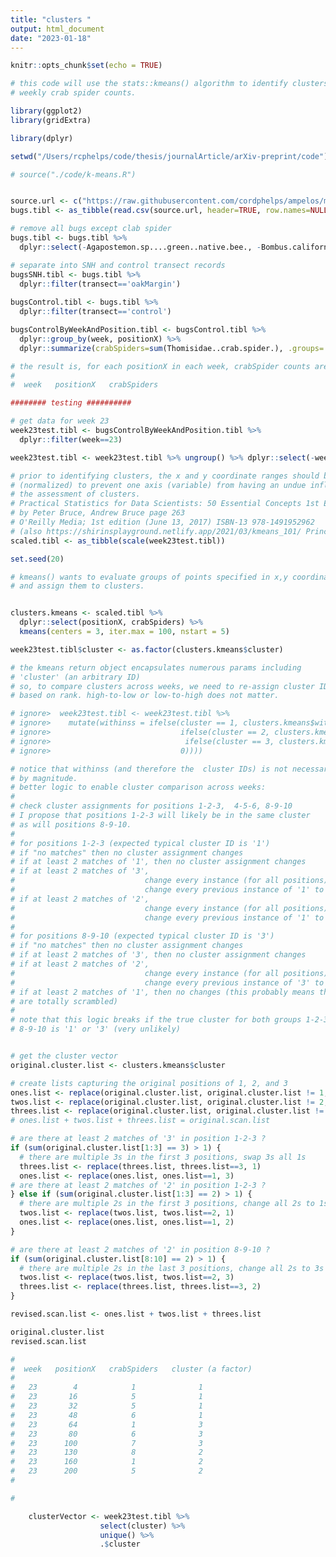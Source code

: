 ```yaml
---
title: "clusters "
output: html_document
date: "2023-01-18"
---
```


```r

knitr::opts_chunk$set(echo = TRUE)

# this code will use the stats::kmeans() algorithm to identify clusters appearing in 
# weekly crab spider counts.

```



```r

library(ggplot2)
library(gridExtra)

library(dplyr)

setwd("/Users/rcphelps/code/thesis/journalArticle/arXiv-preprint/code")

# source("./code/k-means.R")


source.url <- c("https://raw.githubusercontent.com/cordphelps/ampelos/master/data/bugs.csv")
bugs.tibl <- as_tibble(read.csv(source.url, header=TRUE, row.names=NULL) )

# remove all bugs except clab spider
bugs.tibl <- bugs.tibl %>% 
  dplyr::select(-Agapostemon.sp....green..native.bee., -Bombus.californicus..bumble., -Braconid.wasp, -checkerspot.butterfly, -Diabrotica.undecimpunctata..Cucumber.Beetle., -Diptera..Agromyzidae..leafminer.., -Halictus.sp....3.part..native.bee., -Honey.Bee, -ladyBug, -Lygus.hesperus..western.tarnished.plant.bug., -Orius..pirate.bug., -Osmia.sp...native.bee., -other, -pencilBug, -pentamonidae...stinkBug., -Pyralidae..Snout.Moth., -spider.other) 

# separate into SNH and control transect records
bugsSNH.tibl <- bugs.tibl %>%
  dplyr::filter(transect=='oakMargin')
  
bugsControl.tibl <- bugs.tibl %>%
  dplyr::filter(transect=='control')

bugsControlByWeekAndPosition.tibl <- bugsControl.tibl %>%
  dplyr::group_by(week, positionX) %>%
  dplyr::summarize(crabSpiders=sum(Thomisidae..crab.spider.), .groups='keep'  )

# the result is, for each positionX in each week, crabSpider counts are calculated
#
#  week   positionX   crabSpiders

######## testing ##########

# get data for week 23
week23test.tibl <- bugsControlByWeekAndPosition.tibl %>%
  dplyr::filter(week==23)

week23test.tibl <- week23test.tibl %>% ungroup() %>% dplyr::select(-week)

# prior to identifying clusters, the x and y coordinate ranges should be scaled 
# (normalized) to prevent one axis (variable) from having an undue influence on 
# the assessment of clusters.
# Practical Statistics for Data Scientists: 50 Essential Concepts 1st Edition
# by Peter Bruce, Andrew Bruce page 263
# O'Reilly Media; 1st edition (June 13, 2017) ISBN-13 978-1491952962
# (also https://shirinsplayground.netlify.app/2021/03/kmeans_101/ Principle 3)
scaled.tibl <- as_tibble(scale(week23test.tibl))

set.seed(20)

# kmeans() wants to evaluate groups of points specified in x,y coordinates
# and assign them to clusters. 


clusters.kmeans <- scaled.tibl %>% 
  dplyr::select(positionX, crabSpiders) %>% 
  kmeans(centers = 3, iter.max = 100, nstart = 5)

week23test.tibl$cluster <- as.factor(clusters.kmeans$cluster)

# the kmeans return object encapsulates numerous params including 
# 'cluster' (an arbitrary ID) 
# so, to compare clusters across weeks, we need to re-assign cluster IDs
# based on rank. high-to-low or low-to-high does not matter. 

# ignore>  week23test.tibl <- week23test.tibl %>%
# ignore>    mutate(withinss = ifelse(cluster == 1, clusters.kmeans$withinss[[1]], 
# ignore>                             ifelse(cluster == 2, clusters.kmeans$withinss[[2]],
# ignore>                              ifelse(cluster == 3, clusters.kmeans$withinss[[3]],
# ignore>                             0))))

# notice that withinss (and therefore the  cluster IDs) is not necessarily ordered
# by magnitude.
# better logic to enable cluster comparison across weeks:
#
# check cluster assignments for positions 1-2-3,  4-5-6, 8-9-10
# I propose that positions 1-2-3 will likely be in the same cluster
# as will positions 8-9-10.
#
# for positions 1-2-3 (expected typical cluster ID is '1')
# if "no matches" then no cluster assignment changes
# if at least 2 matches of '1', then no cluster assignment changes
# if at least 2 matches of '3', 
#                             change every instance (for all positions) of '3' to '1', 
#                             change every previous instance of '1' to '3'
# if at least 2 matches of '2', 
#                             change every instance (for all positions) of '2' to '1', 
#                             change every previous instance of '1' to '2'
# 
# for positions 8-9-10 (expected typical cluster ID is '3')
# if "no matches" then no cluster assignment changes
# if at least 2 matches of '3', then no cluster assignment changes
# if at least 2 matches of '2', 
#                             change every instance (for all positions) of '2' to '3', 
#                             change every previous instance of '3' to '2'
# if at least 2 matches of '1', then no changes (this probably means that the clusters 
# are totally scrambled)
# 
# note that this logic breaks if the true cluster for both groups 1-2-3 and 
# 8-9-10 is '1' or '3' (very unlikely)


# get the cluster vector
original.cluster.list <- clusters.kmeans$cluster

# create lists capturing the original positions of 1, 2, and 3
ones.list <- replace(original.cluster.list, original.cluster.list != 1, 0)
twos.list <- replace(original.cluster.list, original.cluster.list != 2, 0)
threes.list <- replace(original.cluster.list, original.cluster.list != 3, 0)
# ones.list + twos.list + threes.list = original.scan.list

# are there at least 2 matches of '3' in position 1-2-3 ?
if (sum(original.cluster.list[1:3] == 3) > 1) {
  # there are multiple 3s in the first 3 positions, swap 3s all 1s
  threes.list <- replace(threes.list, threes.list==3, 1)
  ones.list <- replace(ones.list, ones.list==1, 3)
# are there at least 2 matches of '2' in position 1-2-3 ?  
} else if (sum(original.cluster.list[1:3] == 2) > 1) {
  # there are multiple 2s in the first 3 positions, change all 2s to 1s
  twos.list <- replace(twos.list, twos.list==2, 1)
  ones.list <- replace(ones.list, ones.list==1, 2)
} 

# are there at least 2 matches of '2' in position 8-9-10 ?
if (sum(original.cluster.list[8:10] == 2) > 1) {
  # there are multiple 2s in the last 3 positions, change all 2s to 3s
  twos.list <- replace(twos.list, twos.list==2, 3)
  threes.list <- replace(threes.list, threes.list==3, 2)
} 

revised.scan.list <- ones.list + twos.list + threes.list

original.cluster.list
revised.scan.list

#
#  week   positionX   crabSpiders   cluster (a factor)  
#
#   23        4            1              1             
#   23       16            5              1           
#   23       32            5              1          
#   23       48            6              1          
#   23       64            1              3          
#   23       80            6              3          
#   23      100            7              3          
#   23      130            8              2          
#   23      160            1              2             
#   23      200            5              2            
#

# 

	clusterVector <- week23test.tibl %>%
   					select(cluster) %>%
   					unique() %>%
   					.$cluster
	
	
	
```


